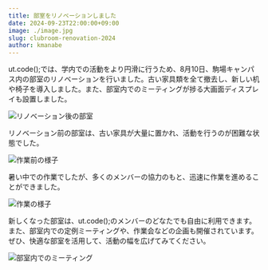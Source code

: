```yaml
---
title: 部室をリノベーションしました
date: 2024-09-23T22:00:00+09:00
image: ./image.jpg
slug: clubroom-renovation-2024
author: kmanabe
---
```


ut.code();では、学内での活動をより円滑に行うため、8月10日、駒場キャンパス内の部室のリノベーションを行いました。古い家具類を全て撤去し、新しい机や椅子を導入しました。また、部室内でのミーティングが捗る大画面ディスプレイも設置しました。

![リノベーション後の部室](./renovated.jpg)

リノベーション前の部室は、古い家具が大量に置かれ、活動を行うのが困難な状態でした。

![作業前の様子](./before-renovation.jpg)

暑い中での作業でしたが、多くのメンバーの協力のもと、迅速に作業を進めることができました。

![作業の様子](./work.jpg)

新しくなった部室は、ut.code();のメンバーのどなたでも自由に利用できます。また、部室内での定例ミーティングや、作業会などの企画も開催されています。ぜひ、快適な部室を活用して、活動の幅を広げてみてください。

![部室内でのミーティング](./meeting.jpg)
